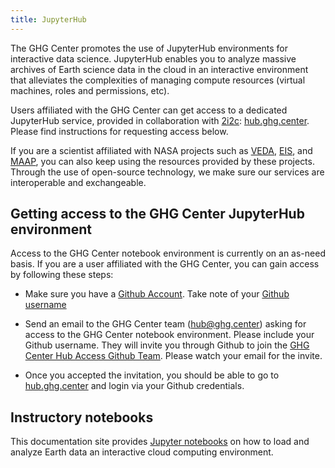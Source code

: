 ```yaml
---
title: JupyterHub
---
```


The GHG Center promotes the use of JupyterHub environments for interactive data science. JupyterHub enables you to analyze massive archives of Earth science data in the cloud in an interactive environment that alleviates the complexities of managing compute resources (virtual machines, roles and permissions, etc).

Users affiliated with the GHG Center can get access to a dedicated JupyterHub service, provided in collaboration with [2i2c](https://2i2c.org/): [hub.ghg.center](https://hub.ghg.center/). Please find instructions for requesting access below.

If you are a scientist affiliated with NASA projects such as [VEDA](https://nasa-impact.github.io/veda-docs/), [EIS](https://eis.smce.nasa.gov/about.html), and [MAAP](https://ops.maap-project.org), you can also keep using the resources provided by these projects. Through the use of open-source technology, we make sure our services are interoperable and exchangeable.


## Getting access to the GHG Center JupyterHub environment

Access to the GHG Center notebook environment is currently on an as-need basis. If you are a user affiliated with the GHG Center, you can gain access by following these steps:

* Make sure you have a [Github Account](https://docs.github.com/en/get-started/signing-up-for-github/signing-up-for-a-new-github-account). Take note of your [Github username](https://docs.github.com/en/account-and-profile/setting-up-and-managing-your-personal-account-on-github/managing-email-preferences/remembering-your-github-username-or-email)

* Send an email to the GHG Center team ([hub@ghg.center](mailto:hub@ghg.center)) asking for access to the GHG Center notebook environment. Please include your Github username. They will invite you through Github to join the [GHG Center Hub Access Github Team](https://github.com/orgs/US-GHG-Center/teams/ghgc-hub-access). Please watch your email for the invite.

* Once you accepted the invitation, you should be able to go to [hub.ghg.center](https://hub.ghg.center/) and login via your Github credentials.


## Instructory notebooks

This documentation site provides [Jupyter notebooks](../user_data_notebooks/casagfed-carbonflux-monthgrid-v3_User_Notebook.ipynb) on how to load and analyze Earth data an interactive cloud computing environment.